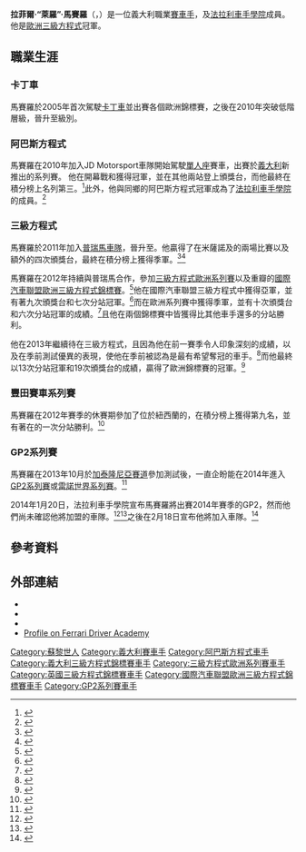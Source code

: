 {{noteTA
|G1=F1
}}
{{Infobox racing driver
| Name              = 拉菲爾·馬賽羅<br>Raffaele Marciello
| Image             = 
| Imagesize         = 
| Caption           = 
| nationality       = {{ITA}}
| date of birth     = {{Birth date and age|1994|12|17|df=y}}
| place of birth    = [[瑞士|瑞士]][[蘇黎世|蘇黎世]]
|current series     = [[GP2系列賽|GP2系列賽]]
|first year         = 2014年
|current team       = Racing Engineering
|car number         = 5
|former teams       = 
|championships      = 
|starts             = 18
|wins               = 1
|poles              = 1
|fastest laps       = 1
|best finish        = 
|year               = 
|last finish        = 
| prev series       = [[國際汽車聯盟歐洲三級方程式錦標賽|國際汽車聯盟歐洲三級方程式錦標賽]]<br>[[三級方程式歐洲系列賽|三級方程式歐洲系列賽]]<br>{{le|豐田賽車系列賽|Toyota Racing Series}}<br>{{le|義大利三級方程式錦標賽|Italian Formula Three Championship}}<br>{{le|阿巴斯方程式|Formula Abarth}}
| prev series years = 2012－13年<br>2012年<br>2012年<br>2011年<br>2010年
| titles            = [[國際汽車聯盟歐洲三級方程式錦標賽|國際汽車聯盟歐洲三級方程式錦標賽]]
| title years       = 2013年
}}
'''拉菲爾·“萊羅”·馬賽羅'''（{{lang-it|Raffaele "Lello" Marciello}}，{{bd|1994年|12月17日}}）是一位義大利職業[[賽車手|賽車手]]，及[[法拉利車手學院|法拉利車手學院]]成員。他是[[國際汽車聯盟歐洲三級方程式錦標賽|歐洲三級方程式]]冠軍。

==職業生涯==

===卡丁車===
馬賽羅於2005年首次駕駛[[卡丁車|卡丁車]]並出賽各個歐洲錦標賽，之後在2010年突破低階層級，晉升至{{le|KF2|KF2}}級別。

===阿巴斯方程式===
馬賽羅在2010年加入JD Motorsport車隊開始駕駛[[開輪式賽車|單人座]]賽車，出賽於[[義大利|義大利]]新推出的{{le|阿巴斯方程式|Formula Abarth}}系列賽。 他在{{le|马尔科·西蒙切利米萨诺世界赛道|Misano World Circuit Marco Simoncelli|米薩諾}}開幕戰和{{le|里卡多·帕萊蒂賽道|Autodromo Riccardo Paletti|瓦拉諾}}獲得冠軍，並在其他兩站登上頒獎台，而他最終在積分榜上名列第三。<ref>{{cite news|url=http://www.driverdb.com/standings/5622-2010/|title=Campionato Italiano Formula ACICSAI Abarth 2010|publisher=Driver Database|accessdate=2012-04-09|archive-date=2013-09-27|archive-url=https://web.archive.org/web/20130927013919/http://www.driverdb.com/standings/5622-2010/|dead-url=no}}</ref>此外，他與同鄉的阿巴斯方程式冠軍{{le|布兰登·马尔沙奴|Brandon Maïsano}}成為了[[法拉利車手學院|法拉利車手學院]]的成員。<ref>{{cite news|url=http://www.autosport.com/news/report.php/id/81893|title=Ferrari expands young driver academy|first=Matt|last=Beer|work=autosport.com|date=2010-03-06|publisher=Haymarket Publications|accessdate=2014-10-08|archive-date=2016-03-03|archive-url=https://web.archive.org/web/20160303204808/http://www.autosport.com/news/report.php/id/81893|dead-url=no}}</ref>

===三級方程式===
馬賽羅於2011年加入[[普瑞馬車隊|普瑞馬車隊]]，晉升至{{le|義大利三級方程式錦標賽|Italian Formula Three Championship}}。他贏得了在米薩諾及{{le|阿德里亞國際賽道|Adria International Raceway|阿德里亞}}的兩場比賽以及額外的四次頒獎台，最終在積分榜上獲得季軍。<ref>{{cite news|url=http://www.acisportitalia.it/F3/notizia/ing/1548/Sergio-Campana-is-the-new-Italian-Formula-3-Champion/2011|title=Sergio Campana is the new Italian Formula 3 Champion|date=2011-10-16|publisher=Italian Formula Three Championship|accessdate=2014-10-08|archive-date=2019-08-22|archive-url=https://web.archive.org/web/20190822053142/http://www.acisportitalia.it/F3/notizia/ing/1548/Sergio-Campana-is-the-new-Italian-Formula-3-Champion/2011|dead-url=no}}</ref><ref>{{cite news|url=https://www.driverdb.com/championships/standings/formula-3-italy/2011/|title=Campionato Italiano Formula 3 2011|publisher=Driver Database|accessdate=2014-10-08|archive-date=2015-07-05|archive-url=https://web.archive.org/web/20150705132120/https://www.driverdb.com/championships/standings/formula-3-italy/2011/|dead-url=no}}</ref>

馬賽羅在2012年持續與普瑞馬合作，參加[[三級方程式歐洲系列賽|三級方程式歐洲系列賽]]以及重瓣的[[國際汽車聯盟歐洲三級方程式錦標賽|國際汽車聯盟歐洲三級方程式錦標賽]]。<ref>{{cite news|url=http://www.premapowerteam.com/en/news.php?id_news=8857|title=Prema Powerteam and Raffaele Marciello together in the 2012 Formula 3 Euro Series|date=2012-02-17|work=premapowerteam.com|publisher=Prema Powerteam|accessdate=2012-02-17|archive-date=2019-08-22|archive-url=https://web.archive.org/web/20190822055615/http://www.premapowerteam.com/en/news.php?id_news=8857|dead-url=no}}</ref>他在國際汽車聯盟三級方程式中獲得亞軍，並有著九次頒獎台和七次分站冠軍。<ref>{{cite news|url=https://www.driverdb.com/championships/standings/formula-3-europe/2012/|title=FIA European Formula 3 Championship 2012|publisher=Driver Database|accessdate=2014-10-08|archive-date=2019-08-19|archive-url=https://web.archive.org/web/20190819052157/https://www.driverdb.com/championships/standings/formula-3-europe/2012/|dead-url=no}}</ref>而在歐洲系列賽中獲得季軍，並有十次頒獎台和六次分站冠軍的成績。<ref>{{cite news|url=https://www.driverdb.com/championships/standings/formula-3-euro-series/2012/|title=Formula 3 Euro Series 2012|publisher=Driver Database|accessdate=2014-10-08|archive-date=2020-11-13|archive-url=https://web.archive.org/web/20201113100659/https://www.driverdb.com/championships/standings/formula-3-euro-series/2012/|dead-url=no}}</ref>且他在兩個錦標賽中皆獲得比其他車手還多的分站勝利。

他在2013年繼續待在三級方程式，且因為他在前一賽季令人印象深刻的成績，以及在季前測試優異的表現，使他在季前被認為是最有希望奪冠的車手。<ref>{{cite news|url=http://www.paddockscout.com/fia-f3-european-championship-2013-driver-by-driver-preview|title=FIA F3 European Championship 2013 driver-by-driver preview|date=2013-03-19|work=www.paddockscout.com|accessdate=2013-05-02|archive-date=2019-08-22|archive-url=https://web.archive.org/web/20190822055615/http://www.paddockscout.com/fia-f3-european-championship-2013-driver-by-driver-preview|dead-url=no}}</ref>而他最終以13次分站冠軍和19次頒獎台的成績，贏得了歐洲錦標賽的冠軍。<ref>{{cite news|url=https://www.driverdb.com/championships/standings/formula-3-europe/2013/|title=FIA European Formula 3 Championship 2013|publisher=Driver Database|accessdate=2014-10-08|archive-date=2014-05-01|archive-url=https://web.archive.org/web/20140501194406/http://www.driverdb.com/championships/standings/formula-3-europe/2013/|dead-url=no}}</ref>

===豐田賽車系列賽===
馬賽羅在2012年賽季的休賽期參加了位於紐西蘭的{{le|豐田賽車系列賽|Toyota Racing Series}}，在積分榜上獲得第九名，並有著在{{le|汉普顿唐思赛道|Hampton Downs Motorsport Park|汉普顿唐思}}的一次分站勝利。<ref>{{cite web|url=http://www.driverdb.com/standings/623-2012/|title=Toyota Racing Series New Zealand 2012|publisher=Driver Database|accessdate=2012-04-09|archive-date=2013-12-13|archive-url=https://web.archive.org/web/20131213034812/http://www.driverdb.com/standings/623-2012/|dead-url=no}}</ref>

===GP2系列賽===
馬賽羅在2013年10月於[[加泰隆尼亞賽道|加泰隆尼亞賽道]]參加測試後，一直企盼能在2014年進入[[GP2系列賽|GP2系列賽]]或[[雷諾世界系列賽|雷諾世界系列賽]]。<ref>{{cite news|url=http://formula1.ferrari.com/news/marciello-taste-2014|title=Marciello gets a taste of 2014|date=2013-10-24|publisher=Ferrari.com|accessdate=2014-10-08|archive-date=2013-10-28|archive-url=https://web.archive.org/web/20131028035258/http://formula1.ferrari.com/news/marciello-taste-2014|dead-url=no}}</ref>

2014年1月20日，法拉利車手學院宣布馬賽羅將出賽2014年賽季的GP2，然而他們尚未確認他將加盟的車隊。<ref>{{cite news|url=http://formula1.ferrari.com/news/academic-year|title=A new "academic" year|work=[[Scuderia_Ferrari|Scuderia Ferrari]]|publisher=Ferrari.com|date=2014-01-20|accessdate=2014-01-20|archive-date=2014-01-25|archive-url=https://web.archive.org/web/20140125051448/http://formula1.ferrari.com/news/academic-year|dead-url=no}}</ref><ref>{{cite news|url=http://www.autonet.com.tw/cgi-bin/view.cgi?/news/2014/1/b4010492.ti+a2+a3+a4+a5+b1+/news/2014/1/b4010492+/opt/700009+b3+d6+c1+c2+c3+e1+e2+e3+e5+f1|title=FERRARI青訓營新賽季安排：Raffaele Marciello晉級GP2|work=autonet.com.tw|publisher=汽車日報|date=2014-01-23|accessdate=2014-10-08|archive-date=2019-08-22|archive-url=https://web.archive.org/web/20190822053142/http://www.autonet.com.tw/cgi-bin/view.cgi?%2Fnews%2F2014%2F1%2Fb4010492.ti+a2+a3+a4+a5+b1+%2Fnews%2F2014%2F1%2Fb4010492+%2Fopt%2F700009+b3+d6+c1+c2+c3+e1+e2+e3+e5+f1|dead-url=no}}</ref>之後在2月18日宣布他將加入{{le|Racing Engineering|Racing Engineering}}車隊。<ref>{{cite news|url=http://www.autosport.com/news/report.php/id/112550|title=Ferrari protege Raffaele Marciello joins Racing Engineering for GP2|date=2014-02-18|publisher=Autosport.com|accessdate=2014-10-08|archive-date=2016-03-03|archive-url=https://web.archive.org/web/20160303170203/http://www.autosport.com/news/report.php/id/112550|dead-url=no}}</ref>

==參考資料==
{{reflist}}

==外部連結==
* {{Official website|http://www.raffaelemarciello.com/}}
* {{twitter|R_Marciello}}
* {{DriverDB driver|raffaele-marciello}}
* [https://web.archive.org/web/20130101073948/http://www.ferrari.com/English/Formula1/Scuderia/Driver_Academy/Pages/Marciello.aspx Profile on Ferrari Driver Academy]

{{s-start}}
{{s-sports}}
{{succession box| before = [[丹尼爾·朱卡德拉|丹尼爾·朱卡德拉]] | title = [[國際汽車聯盟歐洲三級方程式錦標賽|國際汽車聯盟歐洲三級方程式錦標賽]]<br>冠軍 | after = 現任| years = 2013年}}
{{s-end}}

{{DEFAULTSORT:Marciello, Raffaele}}

[[Category:蘇黎世人|Category:蘇黎世人]]
[[Category:義大利賽車手|Category:義大利賽車手]]
[[Category:阿巴斯方程式車手|Category:阿巴斯方程式車手]]
[[Category:義大利三級方程式錦標賽車手|Category:義大利三級方程式錦標賽車手]]
[[Category:三級方程式歐洲系列賽車手|Category:三級方程式歐洲系列賽車手]]
[[Category:英國三級方程式錦標賽車手|Category:英國三級方程式錦標賽車手]]
[[Category:國際汽車聯盟歐洲三級方程式錦標賽車手|Category:國際汽車聯盟歐洲三級方程式錦標賽車手]]
[[Category:GP2系列賽車手|Category:GP2系列賽車手]]